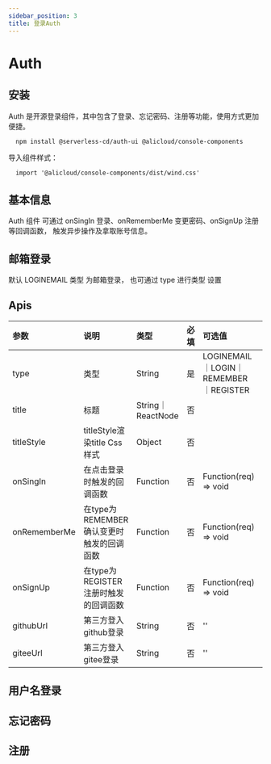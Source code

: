 ```yaml
---
sidebar_position: 3
title: 登录Auth
---
```



# Auth

## 安装

Auth 是开源登录组件，其中包含了登录、忘记密码、注册等功能，使用方式更加便捷。

``` bash
  npm install @serverless-cd/auth-ui @alicloud/console-components
```
导入组件样式：
```
  import '@alicloud/console-components/dist/wind.css'
```

## 基本信息

Auth 组件 可通过 onSingIn 登录、onRememberMe 变更密码、onSignUp 注册等回调函数， 触发异步操作及拿取账号信息。

## 邮箱登录

默认 LOGINEMAIL 类型 为邮箱登录， 也可通过 type 进行类型 设置

<CodeBase codeSource={LoginEmailTmpl}>
  <Auth />
</CodeBase>

## Apis
| 参数 | 说明 | 类型 | 必填 |  可选值 | 默认值 |
|:--------| :--------- | :-------- | :-------- | :--------| :---------|
| type | 类型 | String | 是 | LOGINEMAIL｜LOGIN｜REMEMBER｜REGISTER | LOGINEMAIL |
| title | 标题 | String｜ReactNode| 否 |  |
| titleStyle | titleStyle渲染title Css样式 | Object | 否 |  | |
| onSingIn | 在点击登录时触发的回调函数 | Function | 否 | Function(req) => void | Function(req) => void |
| onRememberMe | 在type为 REMEMBER 确认变更时触发的回调函数 | Function | 否 | Function(req) => void | Function(req) => void |
| onSignUp | 在type为 REGISTER 注册时触发的回调函数 | Function | 否 | Function(req) => void | Function(req) => void |
| githubUrl | 第三方登入github登录 |  String | 否 |  '' | '' |
| giteeUrl | 第三方登入gitee登录 | String | 否 | '' | '' |


## 用户名登录

<CodeBase codeSource={LoginTmpl}>
  <LoginAuth />
</CodeBase>

## 忘记密码

<CodeBase codeSource={RememberTmpl}>
  <RememberAuth />
</CodeBase>

## 注册

<CodeBase codeSource={RegisterTmpl}>
  <RegisterAuth />
</CodeBase>
